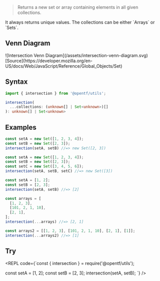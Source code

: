 
> Returns a new set or array containing elements in all given collections.

<Callout type="info">
It always returns unique values.
</Callout>

<Callout type="info">
The collections can be either `Arrays` or `Sets`.
</Callout>

## Venn Diagram
<div style={{padding: '15px', backgroundColor: 'white'}}>
  ![Intersection Venn Diagram](/assets/intersection-venn-diagram.svg)
  <div style={{textAlign: 'right', fontSize: '14px'}}>
    [Source](https://developer.mozilla.org/en-US/docs/Web/JavaScript/Reference/Global_Objects/Set)
  </div>
</div>

## Syntax

```ts copy
import { intersection } from '@opentf/utils';

intersection(
  ...collections: (unknown[] | Set<unknown>)[]
): unknown[] | Set<unknown>
```

## Examples

```ts
const setA = new Set([1, 2, 3, 4]);
const setB = new Set([2, 3]);
intersection(setA, setB) //=> new Set([2, 3])

const setA = new Set([1, 2, 3, 4]);
const setB = new Set([2, 3]);
const setC = new Set([3, 4, 5, 6]);
intersection(setA, setB, setC) //=> new Set([3])

const setA = [1, 2];
const setB = [2, 3];
intersection(setA, setB) //=> [2]

const arrays = [
  [1, 2, 3],
  [101, 2, 1, 10],
  [2, 1],
];
intersection(...arrays) //=> [2, 1]

const arrays2 = [[1, 2, 3], [101, 2, 1, 10], [2, 1], [1]];
intersection(...arrays2) //=> [1]
```

## Try

<REPL code={`const { intersection } = require('@opentf/utils');

const setA = [1, 2];
const setB = [2, 3];
intersection(setA, setB);
`} />
